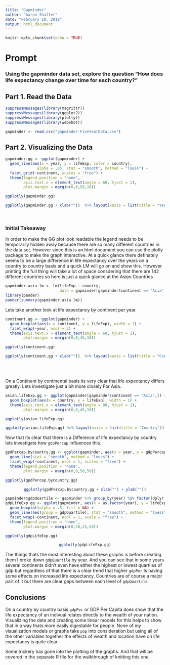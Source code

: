 ```yaml
---
title: "Gapminder"
author: "Aaron Shaffer"
date: "February 10, 2018"
output: html_document
---
```


```r
knitr::opts_chunk$set(echo = TRUE)
```

<h1>Prompt</h1>

<h3>Using the gapminder data set, explore the question "How does life expectancy change over time for each country?"<h3>


<h2>Part 1. Read the Data</h2>

```r
suppressMessages(library(magrittr))
suppressMessages(library(ggplot2))
suppressMessages(library(plotly))
suppressMessages(library(webshot))

gapminder <- read.csv("gapminder-FiveYearData.csv")
```

<h2>Part 2. Visualizing the Data </h2>

```r
gapminder.gg <- ggplot(gapminder) +  
  geom_line(aes(x = year, y = lifeExp, color = country), 
              alpha = .85, stat = "smooth", method = "loess") + 
  facet_grid(~continent, scales = "free") + 
  theme(legend.position = "none",
        axis.text.x = element_text(angle = 60, hjust = 1),
        plot.margin = margin(0,0,50,10))
```
```r
ggplotly(gapminder.gg)
```
<center>
```r
ggplotly(gapminder.gg + xlab(""))  %>% layout(xaxis = list(title = "Year"))
```
</center>
<br>

<h3> Initial Takeaway </h3>

In order to make the GG plot look readable the legend needs to be temporarily hidden away because there are so many different countries in the data set.  However since this is an html document you can use the plotly package to make the graph interactive.  At a quick glance there definately seems to be a large difference in life expectancy over the years on a country to country basis and a quick LM will go on and show this. However printing the full thing will take a  lot of space consdering that there are 142 different countries so here is just a quick glance at the Asian Countries

```r
gapminder.asia.lm <- lm(lifeExp ~ country, 
                        data = gapminder[gapminder$continent == "Asia",])
library(pander)
pander(summary(gapminder.asia.lm))
```

Lets take another look at life expectancy by continent per year.

```r
continent.gg <- ggplot(gapminder) + 
  geom_boxplot(aes(x = continent, y = lifeExp), width = 1) + 
  facet_wrap(~year, ncol = 3) + 
  theme(axis.text.x = element_text(angle = 60, hjust = 1),
        plot.margin = margin(0,0,45,10))
```
```r
ggplotly(continent.gg)
```
<center>

```r
ggplotly(continent.gg + xlab(""))  %>% layout(xaxis = list(title = "Continent"))
```

</center>
<br>
<br>

On a Continent by continental basis its very clear that life expectancy differs greatly.  Lets investigate just a bit more closely For Asia.

```r
asian.lifeExp.gg <- ggplot(gapminder[gapminder$continent == "Asia",]) + 
  geom_boxplot(aes(x = country, y = lifeExp), width = 1) + 
  theme(axis.text.x = element_text(angle = 80, hjust = 1),
        plot.margin = margin(0,0,45,10))
```
```r
ggplotly(asian.lifeExp.gg)
```
<center>
```r
ggplotly(asian.lifeExp.gg) %>% layout(xaxis = list(title = "Country"))
```
</center>

Now that its clear that there is a Difference of life expectancy by country lets investigate how `gdpPercap` influences this. 
```r
gpdPercap.bycountry.gg <- ggplot(gapminder, aes(x = year, y = gdpPercap, color = country)) + geom_point() + 
  geom_line(stat = "smooth", method = "loess") +
  facet_wrap(~continent, ncol = 1, scales = "free") +
  theme(legend.position = "none",
        plot.margin = margin(0,0,50,50))
```
```r
ggplotly(gpdPercap.bycountry.gg)
```
<center>
```r
ggplotly(gpdPercap.bycountry.gg + xlab("") + ylab(""))
```
</center>

```r
gapminder$gdpQuartile <- gapminder %>% group_by(year) %$% factor(dplyr::ntile(gdpPercap, 4))
gdpLifeExp.gg <- ggplot(gapminder, aes(x = as.factor(year), y = lifeExp, color = gdpQuartile)) + 
  geom_boxplot(alpha = .5, fill = NA) +
  geom_line(aes(group = gdpQuartile), stat = "smooth", method = "loess", alpha = .5) +
  facet_wrap(~continent, ncol = 1, scale = "free") +
  theme(legend.position = "none",
        plot.margin = margin(0,50,25,50)) 
```
```r
ggplotly(gdpLifeExp.gg)
```
<center>
```r
ggplotly(gdpLifeExp.gg)
```
</center>

The things thats the most interesting about these graphs is before creating them I broke down `gdpQuartile` by year.  And you can see that in some years several continents didn't even have either the highest or lowest quartiles of gdp but regardless of that there is a clear trend that higher `gdpPer` Is having some effects on increased life expectancy.  Countries are of course a major part of it but there are clear gaps between each level of `gdpQuartile`

<h2>Conclusions</h2>

On a country by country basis `gdpPer` or GDP Per Capita does show that the life expectancy of an indivual relates directly to the wealth of your nation.  Visualizing the data and creating some linear models for this helps to show that in a way thats more easily digestable for people.  None of my visualization models or graphs take `pop` into consideration but using all of the other variables together the effects of wealth and location have on life expectancy is quite clear.

Some trickery has gone into the plotting of the graphs.  And that will be covered in the separate R file for the walkthrough of knitting this one.

